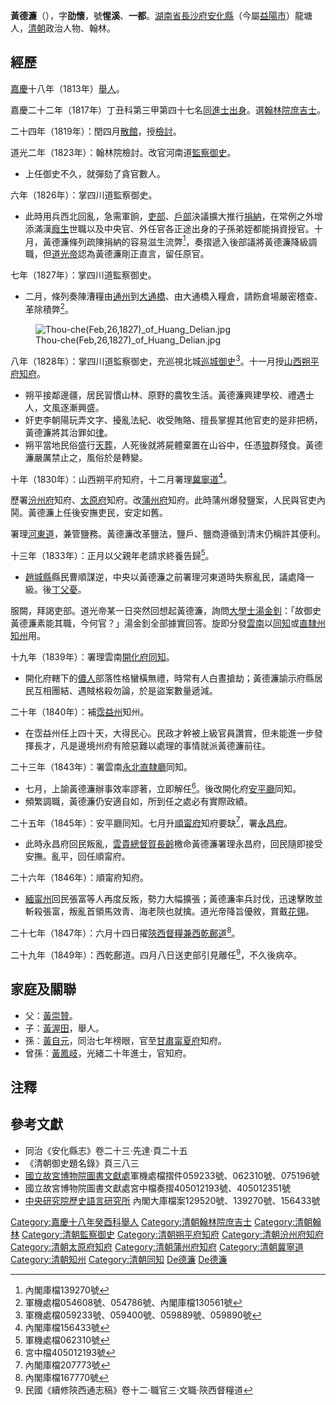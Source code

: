 {{明清人物信息框
| 姓名 = 黃德濂
| 原名 = 
| 圖片名稱=
| 圖片大小 =
| 圖片說明 =
| 最高職務 = 陝西督糧兼西乾鄜分巡道
| 屆數 = 
| 國家 = 大清
| 前任 = 
| 繼任 = 
| 爵位 =
| 籍貫 = [[湖南省|湖南省]][[長沙府|長沙府]][[安化縣|安化縣]]
| 族裔 = 漢族
| 旗籍 = 
| 字號 = 字劭懷，號惺溪、一都 
| 諡號 = 
| 出生日期 = [[乾隆|乾隆]]五十一年
| 出生地點 = 湖南省長沙府安化縣龍塘
| 逝世日期 = [[道光|道光]]二十九年
| 逝世地點 = 
| 墓葬 = 
| 配偶 = 
| 親屬 =
| 出身 = 
*嘉慶十八年癸酉科[[舉人|舉人]]
*嘉慶二十二年丁丑科[[同進士出身|同進士出身]]
| 經歷 = 
*翰林院[[檢討|檢討]]
*河南道[[監察御史|監察御史]]
*掌四川道監察御史
*巡視北城[[巡城御史|巡城御史]]
*山西朔平府[[知府|知府]]
*署山西[[冀寧道|冀寧道]]
*署山西汾州府知府
*署山西太原府知府
*山西蒲州府知府
*署開化府[[同知|同知]]
*霑益州[[知州|知州]]
*署雲南永北直隸廳同知
*雲南安平廳同知
*雲南順甯府知府
*署雲南永昌府知府
*陝西[[督糧兼西乾鄜道|督糧兼西乾鄜道]] 
| 著作 = 
}}
'''黃德濂'''（{{bd|1786年||1849年|catIdx=Huang黃德濂}}），字'''劭懷'''，號'''惺溪'''、'''一都'''。[[湖南省|湖南省]][[長沙府|長沙府]][[安化縣|安化縣]]（今屬[[益陽市|益陽市]]）龍塘人，[[清朝|清朝]]政治人物、翰林。

==經歷==
[[嘉慶|嘉慶]]十八年（1813年）[[舉人|舉人]]。

嘉慶二十二年（1817年）丁丑科第三甲第四十七名[[同進士出身|同進士出身]]。選[[翰林院|翰林院]][[庶吉士|庶吉士]]。

二十四年（1819年）：閏四月[[散館|散館]]，授[[檢討|檢討]]。

道光二年（1823年）：翰林院檢討。改官河南道[[監察御史|監察御史]]。
*上任御史不久，就彈劾了貪官數人。

六年（1826年）：掌四川道監察御史。
*此時用兵西北回亂，急需軍餉，[[吏部|吏部]]、[[戶部|戶部]]決議擴大推行[[捐納|捐納]]，在常例之外增添滿漢[[廕生|廕生]]世職以及中央官、外任官各正途出身的子孫弟姪都能捐資授官。十月，黃德濂條列疏陳捐納的容易滋生流弊<ref>內閣庫檔139270號</ref>，奏摺遞入後部議將黃德濂降級調職，但[[道光帝|道光帝]]認為黃德濂剛正直言，留任原官。

七年（1827年）：掌四川道監察御史。
*二月，條列奏陳漕糧由[[通州区_(北京市)|通州]]到[[大通橋|大通橋]]、由大通橋入糧倉，請飭倉場嚴密稽查、革除積弊<ref>軍機處檔054608號、054786號、內閣庫檔130561號</ref>。
[[File:Thou-che(Feb,26,1827)_of_Huang_Delian.jpg|thumb]]

八年（1828年）：掌四川道監察御史，充巡視北城[[巡城御史|巡城御史]]<ref>軍機處檔059233號、059400號、059889號、059890號</ref>。十一月授[[山西|山西]][[朔平府|朔平府]][[知府|知府]]。
*朔平接鄰邊疆，居民習慣山林、原野的農牧生活。黃德濂興建學校、禮遇士人，文風逐漸興盛。
*奸吏李朝陽玩弄文字、擾亂法紀、收受賄賂、擅長掌握其他官吏的是非把柄，黃德濂將其治罪如[[清律|律]]。
*朔平當地民俗盛行[[天葬|天葬]]，人死後就將屍體棄置在山谷中，任憑[[狼|狼]]群殘食。黃德濂嚴厲禁止之，風俗於是轉變。

十年（1830年）：山西朔平府知府，十二月署理[[冀寧道|冀寧道]]<ref>內閣庫檔156433號</ref>。

歷署[[汾州府|汾州府]]知府、[[太原府|太原府]]知府。改[[蒲州府|蒲州府]]知府。此時蒲州爆發鹽案，人民與官吏內鬨。黃德濂上任後安撫吏民，安定如舊。

署理[[河東道|河東道]]，兼管鹽務。黃德濂改革鹽法，鹽戶、鹽商遵循到清末仍稱許其便利。

十三年（1833年）：正月以父親年老請求終養告歸<ref>軍機處檔062310號</ref>。
*[[趙城縣|趙城縣]]縣民曹順謀逆，中央以黃德濂之前署理河東道時失察亂民，議處降一級。後[[丁父憂|丁父憂]]。

服闕，拜謁吏部。道光帝某一日突然回想起黃德濂，詢問[[大學士|大學士]][[湯金釗|湯金釗]]：「故御史黃德濂素能其職，今何官？」湯金釗全部據實回答。旋即分發[[雲南|雲南]]以[[同知|同知]]或[[直隸州|直隸州]][[知州|知州]]用。

十九年（1839年）：署理雲南[[開化府|開化府]][[同知|同知]]。
*開化府轄下的[[儂人|儂人]]部落性格蠻橫無禮，時常有人白晝搶劫；黃德濂諭示府縣居民互相團結、遇賊格殺勿論，於是盜案數量遞減。

二十年（1840年）：補[[霑益州|霑益州]]知州。
*在霑益州任上四十天，大得民心。民政才幹被上級官員讚賞，但未能進一步發揮長才，凡是邊境州府有險惡難以處理的事情就派黃德濂前往。

二十三年（1843年）：署雲南[[永北直隸廳|永北直隸廳]]同知。
*七月，上諭黃德濂辦事效率謬著，立即解任<ref>宮中檔405012193號</ref>。後改開化府[[安平廳|安平廳]]同知。
*頻繁調職，黃德濂仍安適自如，所到任之處必有實際政績。

二十五年（1845年）：安平廳同知。七月升[[順甯府|順甯府]]知府要缺<ref>內閣庫檔207773號</ref>，署[[永昌府|永昌府]]。
*此時永昌府回民叛亂，[[雲貴總督|雲貴總督]][[賀長齡|賀長齡]]檄命黃德濂署理永昌府，回民隨即接受安撫。亂平，回任順甯府。

二十六年（1846年）：順甯府知府。
*[[緬甯州|緬甯州]]回民張富等人再度反叛，勢力大幅擴張；黃德濂率兵討伐，迅速擊敗並斬殺張富，叛亂首領馬效青、海老陝也就擒。道光帝降旨優敘，賞戴[[花翎|花翎]]。

二十七年（1847年）：六月十四日擢[[陝西|陝西]][[督糧兼西乾鄜道|督糧兼西乾鄜道]]<ref>內閣庫檔167770號</ref>。

二十九年（1849年）：西乾鄜道。四月八日送吏部引見離任<ref>民國《續修陝西通志稿》卷十二·職官三·文職·陝西督糧道</ref>，不久後病卒。

==家庭及關聯==
*父：[[黃崇贊|黃崇贊]]。
*子：[[黃渥田|黃渥田]]，舉人。
*孫：[[黃自元|黃自元]]，同治七年榜眼，官至[[甘肅|甘肅]][[甯夏府|甯夏府]]知府。
*曾孫：[[黃鳳岐|黃鳳岐]]，光緒二十年進士，官知府。

==注釋==
{{reflist}}
==參考文獻==
*同治《安化縣志》卷二十三·先達·頁二十五
*《清朝御史題名錄》頁三八三
*[[國立故宮博物院|國立故宮博物院]][https://web.archive.org/web/20110219061109/http://www.npm.gov.tw/zh-tw/learning/library/info.htm 圖書文獻處]軍機處檔摺件059233號、062310號、075196號
*國立故宮博物院圖書文獻處宮中檔奏摺405012193號、405012351號
*[[中央研究院|中央研究院]][http://www.ihp.sinica.edu.tw/ 歷史語言研究所] {{Wayback|url=http://www.ihp.sinica.edu.tw/ |date=20100424033054 }}內閣大庫檔案129520號、139270號、156433號
 
{{嘉慶二十二年丁丑科殿試金榜}}
{{DEFAULTSORT:Huang黃德濂}}
[[Category:嘉慶十八年癸酉科舉人|Category:嘉慶十八年癸酉科舉人]]
[[Category:清朝翰林院庶吉士|Category:清朝翰林院庶吉士]]
[[Category:清朝翰林|Category:清朝翰林]]
[[Category:清朝監察御史|Category:清朝監察御史]]
[[Category:清朝朔平府知府|Category:清朝朔平府知府]]
[[Category:清朝汾州府知府|Category:清朝汾州府知府]]
[[Category:清朝太原府知府|Category:清朝太原府知府]]
[[Category:清朝蒲州府知府|Category:清朝蒲州府知府]]
[[Category:清朝冀寧道|Category:清朝冀寧道]]
[[Category:清朝知州|Category:清朝知州]]
[[Category:清朝同知|Category:清朝同知]]
[[Category:安化龍塘黃氏|De德濂]]
[[Category:黃姓|De德濂]]